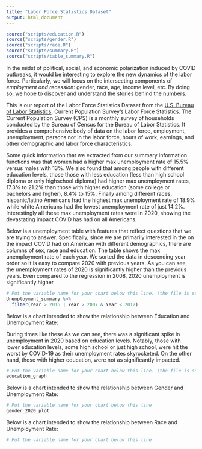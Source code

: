 ```yaml
---
title: "Labor Force Statistics Dataset"
output: html_document
---
```

```r
source("scripts/education.R")
source("scripts/gender.R")
source("scripts/race.R")
source("scripts/summary.R")
source("scripts/table_summary.R")
```

In the midst of political, social, and economic polarization induced by COVID outbreaks, it would be interesting to explore the new dynamics of the labor force. Particularly, we will focus on the intersecting components of *employment and recession*: gender, race, age, income level, etc. By doing so, we hope to discover and understand the stories behind the numbers.

This is our report of the Labor Force Statistics Dataset from the [U.S. Bureau of Labor Statistics](https://data.bls.gov/cgi-bin/surveymost?ln), Current Population Survey’s Labor Force Statistics. The Current Population Survey (CPS) is a monthly survey of households conducted by the Bureau of Census for the Bureau of Labor Statistics. It provides a comprehensive body of data on the labor force, employment, unemployment, persons not in the labor force, hours of work, earnings, and other demographic and labor force characteristics.

Some quick information that we extracted from our summary information functions was that women had a higher max unemployment rate of 15.5% versus males with 13%. We also found that among people with different education levels, those those with less education (less than high school diploma or only highschool diploma) had higher max unemployment rates, 17.3% to 21.2% than those with higher education (some college or bachelors and higher), 8.4% to 15%. Finally among different races, hispanic/latino Americans had the highest max unemployment rate of 18.9% while white Americans had the lowest unemployment rate of just 14.2%. Interestingly all these max unemployment rates were in 2020, showing the devastating impact COVID has had on all Americans. 

Below is a unemployment table with features that reflect questions that we are trying to answer. Specifically, since we are primarily interested in the on the impact COVID had on American with different demographics, there are columns of sex, race and education. The table shows the max unemployment rate of each year. We sorted the data in descending year order so it is easy to compare 2020 with previous years. As you can see, the unemployment rates of 2020 is significantly higher than the previous years. Even compared to the regression in 2008, 2020 unemployment is significantly higher

```r
# Put the variable name for your chart below this line. (the file is sourced, so just having the variable will display the chart.)
Unemployment_summary %>% 
  filter(Year > 2016 | Year > 2007 & Year < 2012)
```

Below is a chart intended to show the relationship between Education and Unemployment Rate: 

During times like these 
As we can see, there was a significant spike in unemployment in 2020 based on education levels. Notably, those with lower education levels, some high school or just high school, were hit the worst by COVID-19 as their unemployment rates skyrocketed. On the other hand, those with higher education, were not as significantly impacted.

```r
# Put the variable name for your chart below this line. (the file is sourced, so just having the variable will display the chart.)
education_graph
```



Below is a chart intended to show the relationship between Gender and Unemployment Rate: 
```r
# Put the variable name for your chart below this line 
gender_2020_plot
```



Below is a chart intended to show the relationship between Race and Unemployment Rate: 

```r
# Put the variable name for your chart below this line 

```
